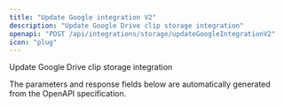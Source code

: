 ```yaml
---
title: "Update Google integration V2"
description: "Update Google Drive clip storage integration"
openapi: "POST /api/integrations/storage/updateGoogleIntegrationV2"
icon: "plug"
---
```


Update Google Drive clip storage integration

<Note>
The parameters and response fields below are automatically generated from the OpenAPI specification.
</Note>
